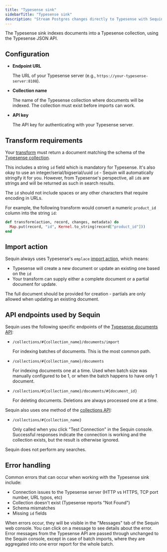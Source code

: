 ```yaml
---
title: "Typesense sink"
sidebarTitle: "Typesense sink"
description: "Stream Postgres changes directly to Typesense with Sequin's Typesense sink."
---
```


The Typesense sink indexes documents into a Typesense collection, using the Typesense JSON API.

## Configuration

- **Endpoint URL**

    The URL of your Typesense server (e.g., `https://your-typesense-server:8108`).

- **Collection name**

    The name of the Typesense collection where documents will be indexed. The collection must exist before imports can work.

- **API key**

    The API key for authenticating with your Typesense server.

## Transform requirements

Your [transform](/reference/transforms) must return a document matching the schema of the [Typesense collection](https://typesense.org/docs/28.0/api/collections.html#create-a-collection).

This includes a string `id` field which is mandatory for Typesense.
It's also okay to use an integer/serial/bigserial/uuid `id` - Sequin will automatically stringify it for you.
However, from Typesense's perspective, all `id`s are strings and will be returned as such in search results.

<Note>The `id` should not include spaces or any other characters that require encoding in URLs.</Note>

For example, the following transform would convert a numeric `product_id` column into the string `id`:
```elixir
def transform(action, record, changes, metadata) do
  Map.put(record, "id", Kernel.to_string(record["product_id"]))
end
```

## Import action

Sequin always uses Typesense's `emplace` [import action](https://typesense.org/docs/28.0/api/documents.html#action-modes-create-upsert-update-emplace), which means:

- Typesense will create a new document or update an existing one based on the `id`
- Your transform can supply either a complete document or a partial document for update.

<Note> The full document should be provided for creation -  partials are only allowed when updating an existing document. </Note>

## API endpoints used by Sequin

Sequin uses the following specific endpoints of the [Typesense documents API](https://typesense.org/docs/28.0/api/documents.html):

- `/collections/#{collection_name}/documents/import`

  For indexing batches of documents.  This is the most common path.

- `/collections/#{collection_name}/documents`

  For indexing documents one at a time.
  Used when batch size was manually configured to be 1, or when the batch happens to have only 1 document.

- `/collections/#{collection_name}/documents/#{document_id}`

  For deleting documents.  Deletions are always processed one at a time.

Sequin also uses one method of the [collections API](https://typesense.org/docs/28.0/api/collections.html):

- `/collections/#{collection_name}`

  Only called when you click "Test Connection" in the Sequin console.
  Successful responses indicate the connection is working and the collection exists, but the result is otherwise ignored.  

Sequin does not perform any searches.

## Error handling

Common errors that can occur when working with the Typesense sink include:

- Connection issues to the Typesense server (HTTP vs HTTPS, TCP port number, URL typos, etc)
- Collection doesn't exist (Typesense reports "Not Found")
- Schema mismatches
- Missing `id` fields

When errors occur, they will be visible in the "Messages" tab of the Sequin web console. You can click on a message to see details about the error.
Error messages from the Typesense API are passed through unchanged to the Sequin console, except in case of batch imports, where they are aggregated into one error report for the whole batch.

